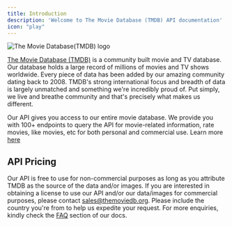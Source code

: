 ```yaml
---
title: Introduction
description: 'Welcome to The Movie Database (TMDB) API documentation'
icon: "play"
---
```


![The Movie Database(TMDB) logo](https://th.bing.com/th/id/OIP.U6pWMXeOjr1VZY8XQ5zDdwHaFW?rs=1&pid=ImgDetMain)

[The Movie Database (TMDB)](https://www.themoviedb.org/) is a community built movie and TV database. Our database holds a large record of millions of movies and TV shows worldwide. 
Every piece of data has been added by our amazing community dating back to 2008. TMDB's strong international focus and breadth of data is largely unmatched and something we're 
incredibly proud of. Put simply, we live and breathe community and that's precisely what makes us different.


Our API gives you access to our entire movie database. We provide you with 100+ endpoints to query the API for movie-related information, rate movies, like movies, etc for both personal and
commercial use. Learn more [here](https://www.themoviedb.org/about)


## API Pricing
Our API is free to use for non-commercial purposes as long as you attribute TMDB as the source of the data and/or images. 
If you are interested in obtaining a license to use our API and/or our data/images for commercial purposes, please contact sales@themoviedb.org. 
Please include the country you're from to help us expedite your request. For more enquiries, kindly check the [FAQ](https://developer.themoviedb.org/docs/faq) section of our docs.

